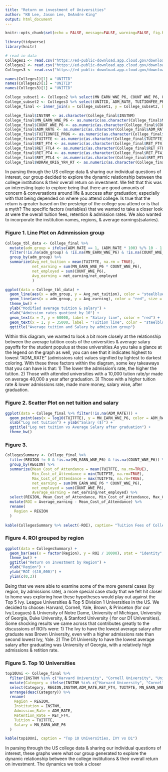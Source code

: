 ```yaml
---
title: "Return on investment of Universities"
author: "KB Lee, Jason Lee, DeAndre King"
output: html_document
---
```



```r
knitr::opts_chunk$set(echo = FALSE, message=FALSE, warning=FALSE, fig.height = 4, fig.width = 6 )
```


```r
library(tidyverse)
library(knitr)
```


```r
# read in data 
Colleges1 <- read.csv("https://ed-public-download.app.cloud.gov/downloads/Most-Recent-Cohorts-Scorecard-Elements.csv")
Colleges2 <- read.csv("https://ed-public-download.app.cloud.gov/downloads/Most-Recent-Cohorts-Treasury-Elements.csv")
Colleges3 <- read.csv("https://ed-public-download.app.cloud.gov/downloads/Most-Recent-Cohorts-All-Data-Elements.csv")
```

```r
names(Colleges1)[1] = "UNITID"
names(Colleges2)[1] = "UNITID"
names(Colleges3)[1] = "UNITID"

College_subset1 <- Colleges2 %>% select(MN_EARN_WNE_P6, COUNT_WNE_P6, UNITID, INSTNM)
College_subset2 <- Colleges3 %>% select(UNITID, ADM_RATE, TUITIONFEE_PROG, TUITFTE, RET_FT4, RET_FTL4, RET_PT4, RET_PTL4, WDRAW_ORIG_YR4_RT, REGION)
College_final <- inner_join(x = College_subset1, y = College_subset2, by = "UNITID")

College_final$INSTNM <- as.character(College_final$INSTNM)
College_final$MN_EARN_WNE_P6 <- as.numeric(as.character(College_final$MN_EARN_WNE_P6))
College_final$COUNT_WNE_P6 <- as.numeric(as.character(College_final$COUNT_WNE_P6))
College_final$ADM_RATE <- as.numeric(as.character(College_final$ADM_RATE))
College_final$TUITIONFEE_PROG <- as.numeric(as.character(College_final$TUITIONFEE_PROG))
College_final$TUITFTE <- as.numeric(as.character(College_final$TUITFTE))
College_final$RET_FT4 <- as.numeric(as.character(College_final$RET_FT4))
College_final$RET_FTL4 <- as.numeric(as.character(College_final$RET_FTL4))
College_final$RET_PT4 <- as.numeric(as.character(College_final$RET_PT4))
College_final$RET_PTL4 <- as.numeric(as.character(College_final$RET_PTL4))
College_final$WDRAW_ORIG_YR4_RT <- as.numeric(as.character(College_final$WDRAW_ORIG_YR4_RT))
```

In parsing through the US college data & sharing our individual questions of interest, our group decided to explore the dynamic relationship between the college institutions & their overall return on investment. We felt that this was an interesting topic to explore being that there are good amounts of concern & conversations around life & success after graduation; especially with that being depended on where you attend college. Is true that the return is greater based on the presteige of the college you attend or is that a myth? The specific factors (variables) that we wanted to take a closer look at were the overall tuition fees, retention & admission rates. We also wanted to incorporate the institution names, regions, & average earnings(salaries). 



### Figure 1. Line Plot on Admmission group

```r
College_tbl_data <- College_final %>% 
  mutate(adm_group = ifelse(ADM_RATE == 1, (ADM_RATE * 100) %/% 10 - 1 ,(ADM_RATE * 100) %/% 10)) %>%
  filter(!is.na(adm_group) & !is.na(MN_EARN_WNE_P6) & !is.na(COUNT_WNE_P6)) %>%
  group_by(adm_group) %>% 
  summarize(Avg_net_tuition = mean(TUITFTE, na.rm = TRUE),
            net_earning = sum(MN_EARN_WNE_P6 * COUNT_WNE_P6),
            net_employed = sum(COUNT_WNE_P6),
            Avg_earning = net_earning/net_employed
            )

ggplot(data = College_tbl_data) +
  geom_line(aes(x = adm_group, y = Avg_net_tuition), color = "steelblue", size = 1.1) +
  geom_line(aes(x = adm_group, y = Avg_earning), color = "red", size = 1.1) +
  theme_bw() +
  ylab("Modified average tuition & salary") +
  xlab("Admission rates quotient by 10") +
  geom_text(x = 7, y = 60000, label = "Salary line", color = "red") +
  geom_text(x = 1, y = 35000, label = "Tuition line", color = "steelblue") +
  ggtitle("Average tuition and Salary by admission group")
```

Within this diagram, we wanted to look a bit more closely at the relationship between the average tutition costs of the universities & average salary payoffs for the student populus at these universities.As you take a glance at the legend on the graph as well, you can see that it indicates highest to lowest "ADM_RATE" (admissions rate) values signified by lightest to darkest coloring. With these three factors within the diagram, some key takeaways that you can have is that: 1) The lower the admission's rate, the higher the tutiton. 2) Those with attended universities with a 10,000 tution rate/yr made on average 40,000 a year after graduation. 3) Those with a higher tuition rate & lower admissions rate, made more money, salary wise, after graduation.

### Figure 2. Scatter Plot on net tuition and salary

```r
ggplot(data = College_final %>% filter(!is.na(ADM_RATE))) +
  geom_point(aes(x = log10(TUITFTE), y = MN_EARN_WNE_P6, color = ADM_RATE), alpha = 0.5) +
  xlab("Log net tuition") + ylab("Salary ($)") +
  ggtitle("Log net tuition vs Average Salary after graduation") +
  theme_bw()
```

### Figure 3. 

```r
CollegesSummary <- College_final %>%
  filter(REGION != 0 & !is.na(MN_EARN_WNE_P6) & !is.na(COUNT_WNE_P6)) %>%
  group_by(REGION) %>%
  summarize(Mean_Cost_of_Attendance = mean(TUITFTE, na.rm=TRUE),
            Min_Cost_of_Attendance = min(TUITFTE, na.rm=TRUE),
            Max_Cost_of_Attendance = max(TUITFTE, na.rm=TRUE),
            net_earning = sum(MN_EARN_WNE_P6 * COUNT_WNE_P6),
            net_employed = sum(COUNT_WNE_P6),
            Average_earning = net_earning/net_employed) %>%
  select(REGION, Mean_Cost_of_Attendance, Min_Cost_of_Attendance, Max_Cost_of_Attendance, Average_earning) %>%
  mutate(ROI = Average_earning - Mean_Cost_of_Attendance) %>%
  rename(
    Region = REGION
  )
  
kable(CollegesSummary %>% select(-ROI), caption= "Tuition Fees of Colleges in Different Regions")
```


### Figure 4. ROI grouped by region

```r
ggplot(data = CollegesSummary) +
  geom_bar(aes(x = factor(Region), y = ROI / 10000), stat = "identity", fill = "steelblue") +
  theme_bw() +
  ggtitle("Return on Investment by Region") +
  xlab("Region") +
  ylab("ROI ($10,000)") +
  ylim(c(0,3))
```

Being that we were able to examine some of the more general cases (by region, by admissions rate), a more special case study that we felt hit closer to home was exploring how these hypotheses would play out against the Top 5 Ivy. League Universities & Top 5 Division 1 Universities in the US. We decided to choose: Harvard, Cornell, Yale, Brown, & Princeton (for our Ivy.Leagues) & University of Notre Dame, University of Michigan, University of Georgia, Duke University, & Stanford University ( for our D1 Universities). Some shocking results we came across that contributes greatly to the discussions of ROI's were: 1) The Ivy to have the lowest average salary after graduate was Brown University, even with a higher admissions rate than second lowest Ivy, Yale. 2) The D1 University to have the lowest average salary after graduating was University of Georgia, with a relatively high admissions & retition rate.

### Figure 5. Top 10 Universities

```r
top10Uni <- College_final %>%
  filter(INSTNM %in% c("Harvard University", "Cornell University", "University of Pennsylvania","Princeton University", "Yale University","Stanford University","University Of Michigan","Duke University","University of Georgia", "University of Notre Dame","Brown University")) %>%
  mutate(Category = ifelse(INSTNM %in% c("Harvard University", "Cornell University", "University of Pennsylvania","Princeton University", "Yale University"), "IVY", "D1")) %>%
  select(Category, REGION,INSTNM,ADM_RATE,RET_FT4, TUITFTE, MN_EARN_WNE_P6) %>%
  arrange(desc(Category)) %>%
  rename(
    Region = REGION,
    Institution = INSTNM,
    Admission_Rate = ADM_RATE,
    Retention_Rate = RET_FT4,
    Tuition = TUITFTE,
    Salary = MN_EARN_WNE_P6
  )

kable(top10Uni, caption = "Top 10 Universities, IVY vs D1")
```

In parsing through the US college data & sharing our individual questions of interest, these graphs were what our group generated to explore the dynamic relationship between the college institutions & their overall return on investment. The dynamics we took a closer 
